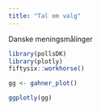```yaml
---
title: "Tal om valg"
---
```


Danske meningsmålinger
```r
library(pollsDK)
library(plotly)
fiftysix::workhorse()

gg <- gahner_plot()

ggplotly(gg)

```
